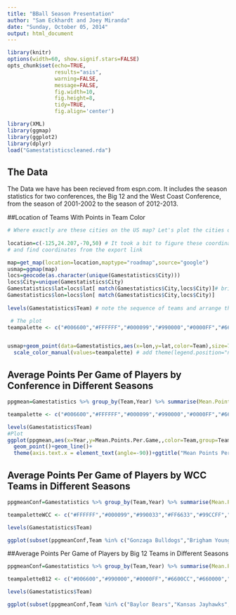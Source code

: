 ```yaml
---
title: "BBall Season Presentation"
author: "Sam Eckhardt and Joey Miranda"
date: "Sunday, October 05, 2014"
output: html_document
---
```

```r
library(knitr)
options(width=60, show.signif.stars=FALSE)
opts_chunk$set(echo=TRUE,
               results="asis",
               warning=FALSE,
               message=FALSE,
               fig.width=10,
               fig.height=8,
               tidy=TRUE,
               fig.align='center')
```

```r

library(XML)
library(ggmap)
library(ggplot2)
library(dplyr)
load("Gamestatisticscleaned.rda")


```


## The Data 

The Data we have has been recieved from espn.com. It includes the season statistics for two conferences, the Big 12 and the West Coast Conference, from the season of 2001-2002 to the season of 2012-2013. 


##Location of Teams With Points in Team Color

```r

# Where exactly are these cities on the US map? Let's plot the cities of these teams
  
location=c(-125,24.207,-70,50) # It took a bit to figure these coordinates out - zoom to the appropriate location and level using openstreetmap.org 
# and find coordinates from the export link

map=get_map(location=location,maptype="roadmap",source="google")
usmap=ggmap(map)
locs=geocode(as.character(unique(Gamestatistics$City)))
locs$City=unique(Gamestatistics$City) 
Gamestatistics$lat=locs$lat[ match(Gamestatistics$City,locs$City)]# bring latitude and longitude information to main data frame
Gamestatistics$lon=locs$lon[ match(Gamestatistics$City,locs$City)]
 
levels(Gamestatistics$Team) # note the sequence of teams and arrange the colors in palette in corresponding sequence

 # The plot
teampalette <- c("#006600","#FFFFFF","#000099","#990000","#0000FF","#6600CC","#990033","#660000","#FF3300","#FF6633","#99CCFF","#330099","#99CC66","#00CCFF","#009900","#999999","#6633CC","#FF9933","#FF0000", "#FFFF00")


usmap+geom_point(data=Gamestatistics,aes(x=lon,y=lat,color=Team),size=7)+ ggtitle("Location of WCC and Big 12 Schools")+
  scale_color_manual(values=teampalette) # add theme(legend.position="none") if you don't want the legend


```


## Average Points Per Game of Players by Conference in Different Seasons

```r
ppgmean=Gamestatistics %>% group_by(Team,Year) %>% summarise(Mean.Points.Per.Game=mean(Points.Per.Game))

teampalette <- c("#006600","#FFFFFF","#000099","#990000","#0000FF","#6600CC","#990033","#660000","#FF3300","#FF6633","#99CCFF","#330099","#99CC66","#00CCFF","#009900","#999999","#6633CC","#FF9933","#FF0000", "#FFFF00")

levels(Gamestatistics$Team)
#Plot
ggplot(ppgmean,aes(x=Year,y=Mean.Points.Per.Game,,color=Team,group=Team))+
  geom_point()+geom_line()+
  theme(axis.text.x = element_text(angle=-90))+ggtitle("Mean Points Per Game of Players of Different Teams in Different Seasons") +scale_color_manual(values=teampalette)

```

## Average Points Per Game of Players by WCC Teams in Different Seasons

```r
ppgmeanConf=Gamestatistics %>% group_by(Team,Year) %>% summarise(Mean.Points.Per.Game=mean(Points.Per.Game))

teampaletteWCC <- c("#FFFFFF","#000099","#990033","#FF6633","#99CCFF","#330099","#99CC66","#00CCFF","#009900","#999999")

levels(Gamestatistics$Team)

ggplot(subset(ppgmeanConf,Team %in% c("Gonzaga Bulldogs","Brigham Young Cougars","Loyola Marymount Lions","Saint Mary's Gaels","San Francisco Dons", "Pepperdine Waves", "Pacific Tigers","San Diego Toreros","Portland Pilots","Santa Clara Broncos","")),aes(x=Year,y=Mean.Points.Per.Game,color=Team,group=Team))+geom_point()+geom_line()+ggtitle("Mean Points Per Game of Players in the West Coast Conference by Season")+scale_color_manual(values=teampaletteWCC)
```

##Average Points Per Game of Players by Big 12 Teams in Different Seasons

```r
ppgmeanConf=Gamestatistics %>% group_by(Team,Year) %>% summarise(Mean.Points.Per.Game=mean(Points.Per.Game))

teampaletteB12 <- c("#006600","#990000","#0000FF","#6600CC","#660000","#FF3300","#6633CC","#FF9933","#FF0000", "#FFFF00")

levels(Gamestatistics$Team)

ggplot(subset(ppgmeanConf,Team %in% c("Baylor Bears","Kansas Jayhawks","Kansas State Wildcats","Oklahoma Sooners","Oklahoma State Cowboys", "Texas Tech Red Raiders", "TCU Horned Frogs","Texas Longhorns","West Virginia Mountaineers","Iowa State Cyclones","")),aes(x=Year,y=Mean.Points.Per.Game,color=Team,group=Team))+geom_point()+geom_line()+ggtitle("Mean Points Per Game of Players in the Big 12 by Season")+scale_color_manual(values=teampaletteB12)
```

